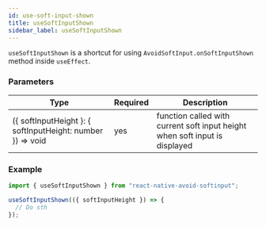 ```yaml
---
id: use-soft-input-shown
title: useSoftInputShown
sidebar_label: useSoftInputShown
---
```


`useSoftInputShown` is a shortcut for using `AvoidSoftInput.onSoftInputShown` method inside `useEffect`.

### Parameters

| Type                                                           | Required | Description                                                                 |
| -------------------------------------------------------------- | -------- | --------------------------------------------------------------------------- |
| (\{ softInputHeight \}: \{ softInputHeight: number \}) => void | yes      | function called with current soft input height when soft input is displayed |

### Example

```ts
import { useSoftInputShown } from "react-native-avoid-softinput";

useSoftInputShown(({ softInputHeight }) => {
  // Do sth
});
```
